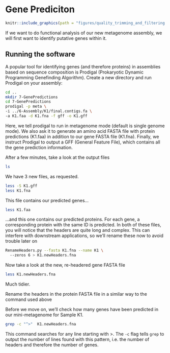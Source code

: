 # Gene Prediciton
```r
knitr::include_graphics(path = "figures/quality_trimming_and_filtering.png", auto_pdf = TRUE)
``` 

If we want to do functional analysis of our new metagenome assembly, we will first want to identify putative genes within it.

## Running the software

A popular tool for identifying genes (and therefore proteins) in assemblies based on sequence composition is Prodigal (Prokaryotic Dynamic Programming Genefinding Algorithm). Create a new directory and run Prodigal on your assembly:

```bash
cd ..
mkdir 7-GenePredictions
cd 7-GenePredictions
prodigal -p meta \
-i ../6-Assembly/K1/final.contigs.fa \
-a K1.faa -d K1.fna -f gff -o K1.gff 
```

Here, we tell prodigal to run in metagenome mode (default is single genome mode). We also ask it to generate an amino acid FASTA file with protein predictions (K1.faa) in addition to our gene FASTA file (K1.fna). Finally, we instruct Prodigal to output a GFF (General Feature File), which contains all the gene prediction information.

After a few minutes, take a look at the output files

```bash
ls
```

We have 3 new files, as requested.

```bash
less -S K1.gff 
less K1.fna
```

This file contains our predicted genes...

```bash
less K1.faa
```

...and this one contains our predicted proteins. For each gene, a corresponding protein with the same ID is predicted. In both of these files, you will notice that the headers are quite long and complex. This can interfere with downstream applications, so we'll rename these now to avoid trouble later on

```bash
RenameHeaders.py --fasta K1.fna --name K1 \ 
  --zeros 6 > K1.newHeaders.fna 
```

Now take a look at the new, re-headered gene FASTA file

```bash
less K1.newHeaders.fna
```

Much tidier.

Rename the headers in the protein FASTA file in a similar way to the command used above

Before we move on, we'll check how many genes have been predicted in our mini-metagenome for Sample K1.

```bash
grep -c "^>"  K1.newHeaders.fna
```

This command searches for any line starting with >. The `-c` flag tells `grep` to output the number of lines found with this pattern, i.e. the number of headers and therefore the number of genes.